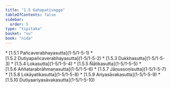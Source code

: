 ```yaml
---
title: "1.5 Gahapativagga"
tableOfContents: false
sidebar:
  order: 5
type: "tipitaka"
basket: "su"
book: "nida"
---
```



<DynamicBreadcrumb />



<TableOfContents book="nida" section="1.5">
* [1.5.1 Pañcaverabhayasutta](1-5/1-5-1)
* [1.5.2 Dutiyapañcaverabhayasutta](1-5/1-5-2)
* [1.5.3 Dukkhasutta](1-5/1-5-3)
* [1.5.4 Lokasutta](1-5/1-5-4)
* [1.5.5 Ñātikasutta](1-5/1-5-5)
* [1.5.6 Aññatarabrāhmaṇasutta](1-5/1-5-6)
* [1.5.7 Jāṇussoṇisutta](1-5/1-5-7)
* [1.5.8 Lokāyatikasutta](1-5/1-5-8)
* [1.5.9 Ariyasāvakasutta](1-5/1-5-9)
* [1.5.10 Dutiyaariyasāvakasutta](1-5/1-5-10)
</TableOfContents>